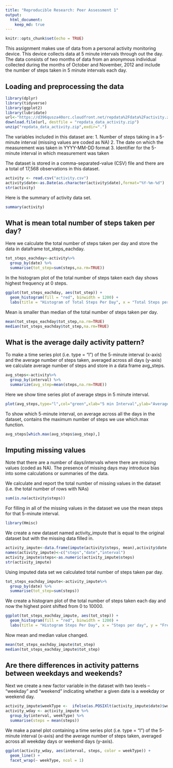 ```yaml
---
title: "Reproducible Research: Peer Assessment 1"
output: 
  html_document:
    keep_md: true
---
```

```r
knitr::opts_chunk$set(echo = TRUE)
```
This assignment makes use of data from a personal activity monitoring device. This device collects data at 5 minute intervals through out the day. The data consists of two months of data from an anonymous individual collected during the months of October and November, 2012 and include the number of steps taken in 5 minute intervals each day.


## Loading and preprocessing the data
```r
library(dplyr)
library(tidyverse)
library(ggplot2)
library(lubridate)
url<-"https://d396qusza40orc.cloudfront.net/repdata%2Fdata%2Factivity.zip"
download.file(url, destfile = "repdata_data_activity.zip")
unzip("repdata_data_activity.zip",exdir=".")
```

The variables included in this dataset are:
1. Number of steps taking in a 5-minute interval (missing values are coded as NA)
2. The date on which the measurement was taken in YYYY-MM-DD format
3. Identifier for the 5-minute interval in which measurement was taken

The dataset is stored in a comma-separated-value (CSV) file and there are a total of 17,568 observations in this dataset.

```r
activity <- read.csv("activity.csv")
activity$date<-as.Date(as.character(activity$date),format="%Y-%m-%d")
str(activity)
```

Here is the summary of activity data set.

```r
summary(activity)
```

## What is mean total number of steps taken per day?

Here we calculate the total number of steps taken per day and store the data in
dataframe tot_steps_eachday.

```r
tot_steps_eachday<-activity%>%
  group_by(date) %>%
  summarise(tot_step=sum(steps,na.rm=TRUE))

```

In the histogram plot of the total number of steps taken each day shows highest 
frequency at 0 steps.
  
```r
ggplot(tot_steps_eachday, aes(tot_step)) +
  geom_histogram(fill = "red", binwidth = 1200) +
  labs(title = "Histogram of Total Steps Per Day", x = "Total Steps per day", y = "Frequency")
```

Mean is smaller than median of the total number of steps taken per day.

```r
mean(tot_steps_eachday$tot_step,na.rm=TRUE)
median(tot_steps_eachday$tot_step,na.rm=TRUE)

```

## What is the average daily activity pattern?

To make a time series plot (i.e. type = "l") of the 5-minute interval (x-axis) and the average number of steps taken, averaged across all days (y-axis) we calculate
average number of steps and store in a data frame avg_steps.

```r
avg_steps<-activity%>%
  group_by(interval) %>%
  summarize(avg_step=mean(steps,na.rm=TRUE))

```

Here we show time series plot of average steps in 5 minute interval.

```r
plot(avg_steps,type="l",col="green",xlab="5 min Interval",ylab="Average Steps",main="Time Series Plot of Average Steps in 5 minute Interval")
```

To show which 5-minute interval, on average across all the days in the dataset, contains the maximum number of steps we use which.max function.
 
```r
avg_steps[which.max(avg_steps$avg_step),]

```

## Imputing missing values

Note that there are a number of days/intervals where there are missing values (coded as NA). The presence of missing days may introduce bias into some calculations or summaries of the data.

We calculate and report the total number of missing values in the dataset (i.e. the total number of rows with NAs)

```r
sum(is.na(activity$steps))
```

For filling in all of the missing values in the dataset we use the mean steps for that 5-minute interval. 
```r
library(Hmisc)
```

We create a new dataset named activity_impute that is equal to the original dataset but with the missing data filled in.

```r
activity_impute<-data.frame(impute(activity$steps, mean),activity$date,activity$interval)
names(activity_impute)<-c("steps","date","interval")
activity_impute$steps<-as.numeric(activity_impute$steps)
str(activity_impute)
```

Using imputed data set we calculated total number of steps taken par day. 

```r
tot_steps_eachday_impute<-activity_impute%>%
  group_by(date) %>%
  summarise(tot_step=sum(steps))
```

 We create a histogram plot of the total number of steps taken each day and
 now the highest point shifted from 0 to 10000.
 
```r
ggplot(tot_steps_eachday_impute, aes(tot_step)) +
  geom_histogram(fill = "red", binwidth = 1200) +
  labs(title = "Histogram Steps Per Day", x = "Steps per day", y = "Frequency")
```

Now mean and median value changed.


```r
mean(tot_steps_eachday_impute$tot_step)
median(tot_steps_eachday_impute$tot_step)
```


## Are there differences in activity patterns between weekdays and weekends?

Next we create a new factor variable in the dataset with two levels – “weekday” and “weekend” indicating whether a given date is a weekday or weekend day.

```r
activity_impute$weekType <-  ifelse(as.POSIXlt(activity_impute$date)$wday %in% c(0,6), 'weekend', 'weekday')
activity_wday <- activity_impute %>%
  group_by(interval, weekType) %>%
  summarise(steps = mean(steps))

```

We make a panel plot containing a time series plot (i.e. type = "l") of the 5-minute interval (x-axis) and the average number of steps taken, averaged across all weekday days or weekend days (y-axis). 

```r
ggplot(activity_wday, aes(interval, steps, color = weekType)) +
  geom_line() +
  facet_wrap(~ weekType, ncol = 1) 

```
